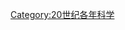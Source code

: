 {{Commons category|1913 in science}}
{{Year in science category|1913}}
[[Category:20世纪各年科学|Category:20世纪各年科学]]